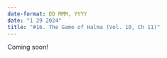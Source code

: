```yaml
---
date-format: DD MMM, YYYY
date: "1 29 2024"
title: "#16. The Game of Halma (Vol. 10, Ch 11)"
---
```


Coming soon!
